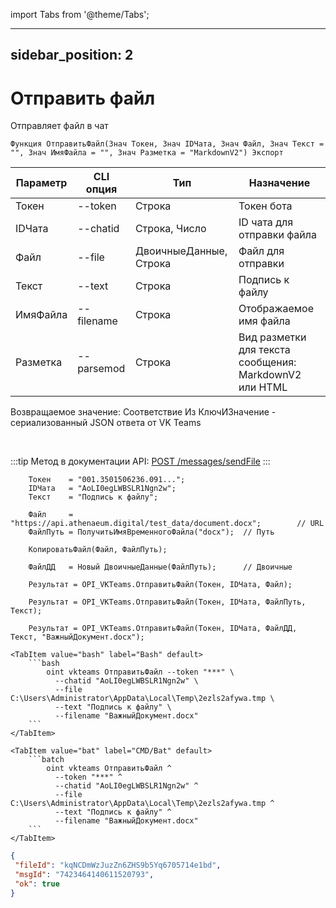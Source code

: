 ﻿import Tabs from '@theme/Tabs';

---
sidebar_position: 2
---

# Отправить файл
 Отправляет файл в чат



`Функция ОтправитьФайл(Знач Токен, Знач IDЧата, Знач Файл, Знач Текст = "", Знач ИмяФайла = "", Знач Разметка = "MarkdownV2") Экспорт`

  | Параметр | CLI опция | Тип | Назначение |
  |-|-|-|-|
  | Токен | --token | Строка | Токен бота |
  | IDЧата | --chatid | Строка, Число | ID чата для отправки файла |
  | Файл | --file | ДвоичныеДанные, Строка | Файл для отправки |
  | Текст | --text | Строка | Подпись к файлу |
  | ИмяФайла | --filename | Строка | Отображаемое имя файла |
  | Разметка | --parsemod | Строка | Вид разметки для текста сообщения: MarkdownV2 или HTML |

  
  Возвращаемое значение:   Соответствие Из КлючИЗначение - сериализованный JSON ответа от VK Teams

<br/>

:::tip
Метод в документации API: [POST /messages/sendFile](https://teams.vk.com/botapi/#/messages/post_messages_sendFile)
:::
<br/>


```bsl title="Пример кода"
    Токен    = "001.3501506236.091...";
    IDЧата   = "AoLI0egLWBSLR1Ngn2w";
    Текст    = "Подпись к файлу";

    Файл     = "https://api.athenaeum.digital/test_data/document.docx";        // URL
    ФайлПуть = ПолучитьИмяВременногоФайла("docx");  // Путь

    КопироватьФайл(Файл, ФайлПуть);

    ФайлДД   = Новый ДвоичныеДанные(ФайлПуть);      // Двоичные

    Результат = OPI_VKTeams.ОтправитьФайл(Токен, IDЧата, Файл);

    Результат = OPI_VKTeams.ОтправитьФайл(Токен, IDЧата, ФайлПуть, Текст);

    Результат = OPI_VKTeams.ОтправитьФайл(Токен, IDЧата, ФайлДД, Текст, "ВажныйДокумент.docx");
```
    

 <Tabs>
  
    <TabItem value="bash" label="Bash" default>
        ```bash
            oint vkteams ОтправитьФайл --token "***" \
              --chatid "AoLI0egLWBSLR1Ngn2w" \
              --file C:\Users\Administrator\AppData\Local\Temp\2ezls2afywa.tmp \
              --text "Подпись к файлу" \
              --filename "ВажныйДокумент.docx"
        ```
    </TabItem>
  
    <TabItem value="bat" label="CMD/Bat" default>
        ```batch
            oint vkteams ОтправитьФайл ^
              --token "***" ^
              --chatid "AoLI0egLWBSLR1Ngn2w" ^
              --file C:\Users\Administrator\AppData\Local\Temp\2ezls2afywa.tmp ^
              --text "Подпись к файлу" ^
              --filename "ВажныйДокумент.docx"
        ```
    </TabItem>
</Tabs>


```json title="Результат"
{
 "fileId": "kqNCDmWzJuzZn6ZHS9b5Yq6705714e1bd",
 "msgId": "7423464140611520793",
 "ok": true
}
```
